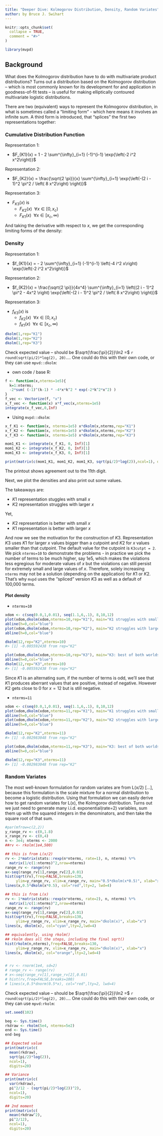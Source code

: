 ```yaml
---
title: "Deeper Dive: Kolmogorov Distribution, Density, Random Variates"
author: by Bruce J. Swihart
---
```


```r
knitr::opts_chunk$set(
  collapse = TRUE,
  comment = "#>"
)
```

```r
library(mvpd)
```

## Background

What does the Kolmogorov distribution have to do with multivariate product distributions?  Turns out a distribution based on the Kolmogorov distribution -- which is most commonly known for its development for and application in goodness-of-fit tests -- is useful for making elliptically contoured multivariate logistic distributions.

There are two (equivalent) ways to represent the Kolmogorov distribution, in what is sometimes called a "limiting form" - which here means it involves an infinite sum. A
third form is introduced, that "splices" the first two representations together:

### Cumulative Distribution Function

Representation 1:

 * $F_{K1}(x) = 1 - 2 \sum^{\infty}_{i=1} (-1)^{i-1} \exp{\left(-2 i^2 x^2\right)}$

Representation 2:

  * $F_{K2}(x) = \frac{\sqrt{2 \pi}}{x} \sum^{\infty}_{i=1} \exp{\left(-(2 i - 1)^2 \pi^2 / \left( 8 x^2\right)      \right)}$

Representation 3:

  * $F_{K3}(x)$ is
    * $F_{K2}(x)~~\forall x \in [0,x_c)$
    * $F_{K1}(x)~~\forall x \in [x_c,\infty)$
  
And taking the derivative with respect to $x$, we get the corresponding limiting forms of the density:

### Density 

Representation 1:

 * $f_{K1}(x) = - 2 \sum^{\infty}_{i=1} (-1)^{i-1} 
 \left(-4 i^2 x\right)
 \exp{\left(-2 i^2 x^2\right)}$

Representation 2:

  * $f_{K2}(x) = \frac{\sqrt{2 \pi}}{4x^4} 
  \sum^{\infty}_{i=1} \left((2 i - 1)^2 \pi^2 - 4x^2 \right)
  \exp{\left(-(2 i - 1)^2 \pi^2 / \left( 8 x^2\right)      
  \right)}$

Representation 3:

  * $f_{K3}(x)$ is
    * $f_{K2}(x)~~\forall x \in [0,x_c)$
    * $f_{K1}(x)~~\forall x \in [x_c,\infty)$

```r
dkolm(1,rep="K1")
dkolm(1,rep="K2")
dkolm(1,rep="K3")
```

Check expected value -- should be $\sqrt{\frac{\pi}{2}}\ln2 =$ `r  round(sqrt(pi/2)*log(2), 20)`.... One could do this with their own code, or they can use `mpvd::dkolm`:

 * own code / base R:
 
```r
f <- function(x,nterms=1e5){ 
  k=1:nterms; 
  -2*sum( (-1)^(k-1) * -4*x*k^2 * exp(-2*k^2*x^2) )
}
f_vec <- Vectorize(f, "x")
x_f_vec <- function(x) x*f_vec(x,nterms=1e5)
integrate(x_f_vec,0,Inf)
```

  * Using `mvpd::dkolm`:

```r
x_f_K1 <- function(x, nterms=1e5) x*dkolm(x,nterms,rep="K1")
x_f_K2 <- function(x, nterms=1e5) x*dkolm(x,nterms,rep="K2")
x_f_K3 <- function(x, nterms=1e5) x*dkolm(x,nterms,rep="K3")

mom1_K1 <- integrate(x_f_K1, 0, Inf)[1]
mom1_K2 <- integrate(x_f_K2, 0, Inf)[1]
mom1_K3 <- integrate(x_f_K3, 0, Inf)[1]

print(matrix(c(mom1_K1, mom1_K2, mom1_K3, sqrt(pi/2)*log(2)),ncol=1), digits=20)
```

The printout shows agreement out to the 11th digit.

Next, we plot the densities and also print out some values.  

The takeaways are:

  * $K1$ representation stuggles with small $x$
  * $K2$ representation struggles with larger $x$

Yet,

  * $K2$ representation is better with small $x$
  * $K1$ representation is better with larger $x$

And now we see the motivation for the construction of $K3$. Representation $K3$ uses $K1$ for larger $x$ values bigger than a cutpoint and $K2$ for $x$ values smaller than that cutpoint.  The default value for the cutpoint is `K3cutpt = 2`.  We pick `nterms=10` to demonstrate the problems - in practice we pick the number of terms to be much higher, say 1e5, which makes the violations less egregious for moderate values of $x$ but the violations can still persist for extremely small and large values of $x$.  Therefore, solely increasing `nterms` may not be a solution (depending on the application) for $K1$ or $K2$.  That's why `mvpd` uses the ''spliced" version $K3$ as well as a default of 100,000 terms.

#### Plot density

* `nterms=10`

```r
xdom <- c(seq(0.0,1,0.01), seq(1.1,6,.1), 8,10,12)
plot(xdom,dkolm(xdom,nterms=10,rep="K1"), main="K1 struggles with small x", ylab="", xlab="x")
abline(h=0,col="blue")
plot(xdom,dkolm(xdom,nterms=10,rep="K2"), main="K2 struggles with large x", ylab="", xlab="x")
abline(h=0,col="blue")

dkolm(12,rep="K2",nterms=10)
#> [1] -0.005592438 from rep="K2"

plot(xdom,dkolm(xdom,nterms=10,rep="K3"), main="K3: best of both worlds", ylab="", xlab="x")
abline(h=0,col="blue")
dkolm(12,rep="K3",nterms=10)
#> [1] -0.005592438 from rep="K2"


```

Since $K1$ is an alternating sum, if the number of terms is odd, we'll see that $K1$ produces aberrant values that are positive, instead of negative.  However $K2$ gets close to 0 for $x=12$ but is still negative.

* `nterms=11`

```r
xdom <- c(seq(0.0,1,0.01), seq(1.1,6,.1), 8,10,12)
plot(xdom,dkolm(xdom,nterms=11,rep="K1"), main="K1 struggles with small x", ylab="", xlab="x")
abline(h=0,col="blue")
plot(xdom,dkolm(xdom,nterms=11,rep="K2"), main="K2 struggles with large x", ylab="", xlab="x")
abline(h=0,col="blue")

dkolm(12,rep="K2",nterms=11)
#> [1] -0.002983048 from rep="K2"

plot(xdom,dkolm(xdom,nterms=11,rep="K3"), main="K3: best of both worlds", ylab="", xlab="x")
abline(h=0,col="blue")

dkolm(12,rep="K3",nterms=11)
#> [1] -0.002983048 from rep="K2"


```

### Random Variates

The most well-known formulation for random variates are from L(x/2) [...], because this formulation is the scale mixture for a normal distribution to become a logistic distribution. Using that formulation we can easily derive how to get random variates for L(x), the Kolmgorov distribution.  Turns out we just need to generate many i.i.d. exponential(rate=2) variables, sum them up with the squared integers in the denominators, and then take the square root of that sum.


```r
#par(mfrow=c(2,2))
y_range_rv <- c(0,1.8)
x_range_rv <- c(0,4)
n <- 3e4; nterms <- 2000
##rv <- rkolm(1e4,500)

## this is from L(x/2)
rv <- 2*matrix(stats::rexp(n*nterms, rate=1), n, nterms) %*%
  matrix(1/c(1:nterms)^2,nrow=nterms)
range_rv <- range(rv)
x<-seq(range_rv[1],range_rv[2],0.01)
hist(sqrt(rv),freq=FALSE,breaks=130, 
     ylim=y_range_rv, xlim=x_range_rv, main="0.5*dkolm(x*0.5)", xlab="x")
lines(x,0.5*dkolm(x*0.5), col="red",lty=2, lwd=4)

## this is from L(x)
rv <- 1*matrix(stats::rexp(n*nterms, rate=2), n, nterms) %*%
  matrix(1/c(1:nterms)^2,nrow=nterms)
range_rv <- range(rv)
x<-seq(range_rv[1],range_rv[2],0.01)
hist(sqrt(rv),freq=FALSE,breaks=130, 
     ylim=y_range_rv, xlim=x_range_rv, main="dkolm(x)", xlab="x")
lines(x, dkolm(x), col="cyan",lty=2,lwd=4)

## equivalently, using rkolm()
## rkolm does all the steps, including the final sqrt()
hist(rkolm(n,nterms),freq=FALSE,breaks=130, 
     ylim=y_range_rv, xlim=x_range_rv, main="dkolm(x)", xlab="x")
lines(x, dkolm(x), col="orange",lty=2,lwd=4)


# rv <- rnorm(1e4, sd=2)
# range_rv <- range(rv)
# x<-seq(range_rv[1],range_rv[2],0.01)
# hist(rv,freq=FALSE,breaks=100)
# lines(x,0.5*dnorm(0.5*x), col="red",lty=2, lwd=4)


```

Check expected value -- should be $\sqrt{\frac{\pi}{2}}\ln2 =$ `r  round(sqrt(pi/2)*log(2), 20)`.... One could do this with their own code, or they can use `mpvd:rkolm`:

```r
set.seed(102)

beg <- Sys.time()
rkdraw <- rkolm(5e4, nterms=5e2)
end <- Sys.time()
end-beg

## Expected value
print(matrix(c(
  mean(rkdraw),
  sqrt(pi/2)*log(2)),
  ncol=1), 
  digits=20)

## Variance
print(matrix(c(
  var(rkdraw),
  pi^2/12 - (sqrt(pi/2)*log(2))^2),
  ncol=1), 
  digits=20)

## 2nd moment
print(matrix(c(
  mean(rkdraw^2),
  pi^2/12),
  ncol=1), 
  digits=20)
```

